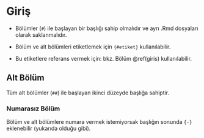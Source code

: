 # Giriş {#giris}


- Bölümler (`#`) ile başlayan bir başlığı sahip olmalıdır ve ayrı .Rmd dosyaları olarak saklanmalıdır.

- Bölüm ve alt bölümleri etiketlemek için `{#etiket}` kullanılabilir. 

- Bu etiketlere referans vermek için: bkz. Bölüm \@ref(giris) kullanılabilir.


## Alt Bölüm

Tüm alt bölümler (`##`) ile başlayan ikinci düzeyde başlığa sahiptir.  

### Numarasız Bölüm {-}

Bölüm ve alt bölümlere numara vermek istemiyorsak başlığın sonunda `{-}` eklenebilir (yukarıda olduğu gibi).

